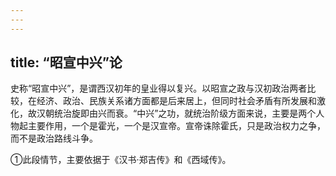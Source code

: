 ```yaml
---
---
---
```

title: “昭宣中兴”论
---



史称“昭宣中兴”，是谓西汉初年的皇业得以复兴。以昭宣之政与汉初政治两者比较，在经济、政治、民族关系诸方面都是后来居上，但同时社会矛盾有所发展和激化，故汉朝统治旋即由兴而衰。“中兴”之功，就统治阶级方面来说，主要是两个人物起主要作用，一个是霍光，一个是汉宣帝。宣帝诛除霍氏，只是政治权力之争，而不是政治路线斗争。

①此段情节，主要依据于《汉书·郑吉传》和《西域传》。